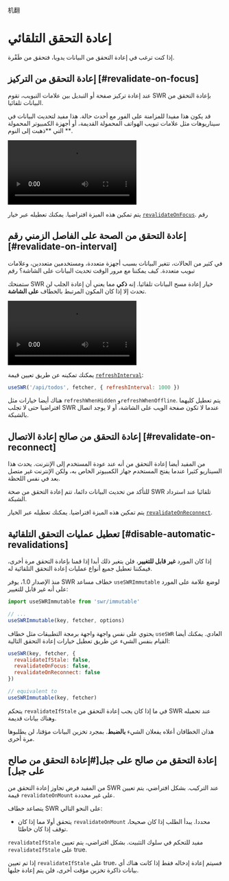 
机翻

# إعادة التحقق التلقائي

<Callout>
  إذا كنت ترغب في إعادة التحقق من البيانات يدويا، فتحقق من <Link href="/docs/mutation">طَفْرة</Link>.
</Callout>

## إعادة التحقق من التركيز [#revalidate-on-focus] 

عند إعادة تركيز صفحة أو التبديل بين علامات التبويب، تقوم SWR بإعادة التحقق من البيانات تلقائيا. 

قد يكون هذا مفيدا للمزامنة على الفور مع أحدث حالة. هذا مفيد لتحديث البيانات في سيناريوهات مثل علامات تبويب الهواتف المحمولة القديمة، أو أجهزة الكمبيوتر المحمولة التي **ذهبت إلى النوم **.

<Bleed>
  <Video
    src="https://raw.githubusercontent.com/vercel/swr-site/master/.github/videos/focus-revalidate.mp4"
    caption="فيديو: استخدام إعادة التحقق من صحة التركيز لمزامنة حالة تسجيل الدخول تلقائيا بين الصفحات."
    ratio={307/768}
    className="mx-8 2xl:mx-24"
/>
</Bleed>

يتم تمكين هذه الميزة افتراضيا. يمكنك تعطيله عبر خيار [`revalidateOnFocus`](/docs/api). رقم 

## إعادة التحقق من الصحة على الفاصل الزمني  رقم [#revalidate-on-interval]

في كثير من الحالات، تتغير البيانات بسبب أجهزة متعددة، ومستخدمين متعددين، وعلامات تبويب متعددة. كيف يمكننا مع مرور الوقت تحديث البيانات على الشاشة؟ رقم 
 
ستمنحك SWR خيار إعادة مسح البيانات تلقائيا. إنه **ذكي** مما يعني أن إعادة الجلب لن تحدث إلا إذا كان المكون المرتبط بالخطاف **على الشاشة**.

<Bleed>
  <Video
    src="https://raw.githubusercontent.com/vercel/swr-site/master/.github/videos/refetch-interval.mp4"
    caption="فيديو: عندما يقوم المستخدم بإجراء تغيير، ستقدم كلتا الجلستين في النهاية نفس البيانات."
    ratio={307/768}
    className="mx-8 2xl:mx-24"
  />
</Bleed>

يمكنك تمكينه عن طريق تعيين قيمة [`refreshInterval`](/docs/api):

```js
useSWR('/api/todos', fetcher, { refreshInterval: 1000 })
```

هناك أيضا خيارات مثل `refreshWhenHidden` و`refreshWhenOffline`. يتم تعطيل كليهما افتراضيا حتى لا تجلب SWR عندما لا تكون صفحة الويب على الشاشة، أو لا يوجد اتصال بالشبكة. 
 
## إعادة التحقق من صالح إعادة الاتصال [#revalidate-on-reconnect] 
 
من المفيد أيضا إعادة التحقق من أنه عند عودة المستخدم إلى الإنترنت. يحدث هذا السيناريو كثيرا عندما يفتح المستخدم جهاز الكمبيوتر الخاص به، ولكن الإنترنت غير متصل بعد في نفس اللحظة. 
 
للتأكد من تحديث البيانات دائما، تتم إعادة التحقق من صحة SWR تلقائيا عند استرداد الشبكة. 
 
يتم تمكين هذه الميزة افتراضيا. يمكنك تعطيله عبر الخيار [`revalidateOnReconnect`](/docs/api). 
 
## تعطيل عمليات التحقق التلقائية [#disable-automatic-revalidations] 
 
إذا كان المورد **غير قابل للتغيير**، فلن يتغير ذلك أبدا إذا قمنا بإعادة التحقق مرة أخرى، فيمكننا تعطيل جميع أنواع عمليات إعادة التحقق التلقائية له. 
 
منذ الإصدار 1.0، يوفر SWR خطاف مساعد `useSWRImmutable` لوضع علامة على المورد على أنه غير قابل للتغيير:

```js
import useSWRImmutable from 'swr/immutable'

// ...
useSWRImmutable(key, fetcher, options)
```

يحتوي على نفس واجهة واجهة برمجة التطبيقات مثل خطاف `useSWR` العادي. يمكنك أيضا القيام بنفس الشيء عن طريق تعطيل خيارات إعادة التحقق التالية:

```js
useSWR(key, fetcher, {
  revalidateIfStale: false,
  revalidateOnFocus: false,
  revalidateOnReconnect: false
})

// equivalent to
useSWRImmutable(key, fetcher)
```

يتحكم `revalidateIfStale` في ما إذا كان يجب إعادة التحقق من SWR عند تحميله وهناك بيانات قديمة. 

هذان الخطافان أعلاه يفعلان الشيء **بالضبط**. بمجرد تخزين البيانات مؤقتا، لن يطلبوها مرة أخرى. 

## إعادة التحقق من صالح على جبل[#إعادة التحقق من صالح على جبل] 
 
من المفيد فرض تجاوز إعادة التحقق من SWR عند التركيب. بشكل افتراضي، يتم تعيين قيمة `revalidateOnMount` على غير محددة. 

يتصاعد خطاف SWR على النحو التالي: 
 
- يتحقق أولا مما إذا كان `revalidateOnMount` محددا. يبدأ الطلب إذا كان صحيحا، توقف إذا كان خاطئا. 
 
`revalidateIfStale` مفيد للتحكم في سلوك التثبيت. بشكل افتراضي، يتم تعيين `revalidateIfStale` على true. 
 
إذا تم تعيين `revalidateIfStale` على true، فسيتم إعادة إدخاله فقط إذا كانت هناك أي بيانات ذاكرة تخزين مؤقت أخرى، فلن يتم إعادة جلبها.
